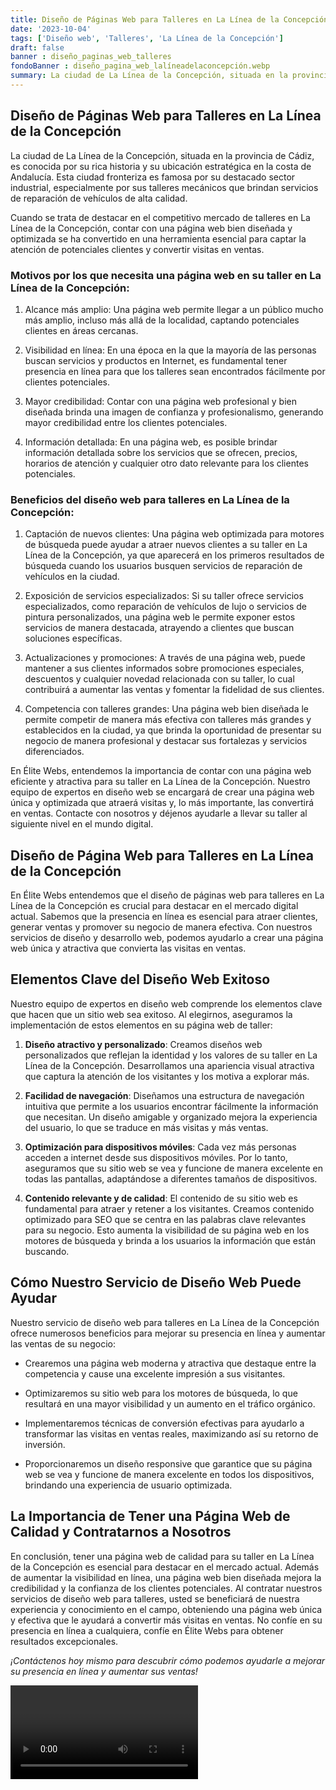 ```yaml
---
title: Diseño de Páginas Web para Talleres en La Línea de la Concepción
date: '2023-10-04'
tags: ['Diseño web', 'Talleres', 'La Línea de la Concepción']
draft: false
banner : diseño_paginas_web_talleres
fondoBanner : diseño_pagina_web_lalíneadelaconcepción.webp
summary: La ciudad de La Línea de la Concepción, situada en la provincia de Cádiz, es conocida por su rica historia y su ubicación estratégica en la costa de Andalucía. Esta ciudad fronteriza es famosa por su destacado sector industrial, especialmente por sus talleres mecánicos que brindan servicios de reparación de vehículos de alta calidad.
---
```


## Diseño de Páginas Web para Talleres en La Línea de la Concepción

La ciudad de La Línea de la Concepción, situada en la provincia de Cádiz, es conocida por su rica historia y su ubicación estratégica en la costa de Andalucía. Esta ciudad fronteriza es famosa por su destacado sector industrial, especialmente por sus talleres mecánicos que brindan servicios de reparación de vehículos de alta calidad.

Cuando se trata de destacar en el competitivo mercado de talleres en La Línea de la Concepción, contar con una página web bien diseñada y optimizada se ha convertido en una herramienta esencial para captar la atención de potenciales clientes y convertir visitas en ventas.

### Motivos por los que necesita una página web en su taller en La Línea de la Concepción:

1. Alcance más amplio: Una página web permite llegar a un público mucho más amplio, incluso más allá de la localidad, captando potenciales clientes en áreas cercanas.

2. Visibilidad en línea: En una época en la que la mayoría de las personas buscan servicios y productos en Internet, es fundamental tener presencia en línea para que los talleres sean encontrados fácilmente por clientes potenciales.

3. Mayor credibilidad: Contar con una página web profesional y bien diseñada brinda una imagen de confianza y profesionalismo, generando mayor credibilidad entre los clientes potenciales.

4. Información detallada: En una página web, es posible brindar información detallada sobre los servicios que se ofrecen, precios, horarios de atención y cualquier otro dato relevante para los clientes potenciales.

### Beneficios del diseño web para talleres en La Línea de la Concepción:

1. Captación de nuevos clientes: Una página web optimizada para motores de búsqueda puede ayudar a atraer nuevos clientes a su taller en La Línea de la Concepción, ya que aparecerá en los primeros resultados de búsqueda cuando los usuarios busquen servicios de reparación de vehículos en la ciudad.

2. Exposición de servicios especializados: Si su taller ofrece servicios especializados, como reparación de vehículos de lujo o servicios de pintura personalizados, una página web le permite exponer estos servicios de manera destacada, atrayendo a clientes que buscan soluciones específicas.

3. Actualizaciones y promociones: A través de una página web, puede mantener a sus clientes informados sobre promociones especiales, descuentos y cualquier novedad relacionada con su taller, lo cual contribuirá a aumentar las ventas y fomentar la fidelidad de sus clientes.

4. Competencia con talleres grandes: Una página web bien diseñada le permite competir de manera más efectiva con talleres más grandes y establecidos en la ciudad, ya que brinda la oportunidad de presentar su negocio de manera profesional y destacar sus fortalezas y servicios diferenciados.

En Élite Webs, entendemos la importancia de contar con una página web eficiente y atractiva para su taller en La Línea de la Concepción. Nuestro equipo de expertos en diseño web se encargará de crear una página web única y optimizada que atraerá visitas y, lo más importante, las convertirá en ventas. Contacte con nosotros y déjenos ayudarle a llevar su taller al siguiente nivel en el mundo digital.

<GifSeo />

<Cta />

## **Diseño de Página Web para Talleres en La Línea de la Concepción**

En Élite Webs entendemos que el diseño de páginas web para talleres en La Línea de la Concepción es crucial para destacar en el mercado digital actual. Sabemos que la presencia en línea es esencial para atraer clientes, generar ventas y promover su negocio de manera efectiva. Con nuestros servicios de diseño y desarrollo web, podemos ayudarlo a crear una página web única y atractiva que convierta las visitas en ventas. 

## **Elementos Clave del Diseño Web Exitoso**

Nuestro equipo de expertos en diseño web comprende los elementos clave que hacen que un sitio web sea exitoso. Al elegirnos, aseguramos la implementación de estos elementos en su página web de taller:

1. **Diseño atractivo y personalizado**: Creamos diseños web personalizados que reflejan la identidad y los valores de su taller en La Línea de la Concepción. Desarrollamos una apariencia visual atractiva que captura la atención de los visitantes y los motiva a explorar más.

2. **Facilidad de navegación**: Diseñamos una estructura de navegación intuitiva que permite a los usuarios encontrar fácilmente la información que necesitan. Un diseño amigable y organizado mejora la experiencia del usuario, lo que se traduce en más visitas y más ventas.

3. **Optimización para dispositivos móviles**: Cada vez más personas acceden a internet desde sus dispositivos móviles. Por lo tanto, aseguramos que su sitio web se vea y funcione de manera excelente en todas las pantallas, adaptándose a diferentes tamaños de dispositivos.

4. **Contenido relevante y de calidad**: El contenido de su sitio web es fundamental para atraer y retener a los visitantes. Creamos contenido optimizado para SEO que se centra en las palabras clave relevantes para su negocio. Esto aumenta la visibilidad de su página web en los motores de búsqueda y brinda a los usuarios la información que están buscando.

## **Cómo Nuestro Servicio de Diseño Web Puede Ayudar**

Nuestro servicio de diseño web para talleres en La Línea de la Concepción ofrece numerosos beneficios para mejorar su presencia en línea y aumentar las ventas de su negocio:

- Crearemos una página web moderna y atractiva que destaque entre la competencia y cause una excelente impresión a sus visitantes.

- Optimizaremos su sitio web para los motores de búsqueda, lo que resultará en una mayor visibilidad y un aumento en el tráfico orgánico.

- Implementaremos técnicas de conversión efectivas para ayudarlo a transformar las visitas en ventas reales, maximizando así su retorno de inversión.

- Proporcionaremos un diseño responsive que garantice que su página web se vea y funcione de manera excelente en todos los dispositivos, brindando una experiencia de usuario optimizada.

## **La Importancia de Tener una Página Web de Calidad y Contratarnos a Nosotros**

En conclusión, tener una página web de calidad para su taller en La Línea de la Concepción es esencial para destacar en el mercado actual. Además de aumentar la visibilidad en línea, una página web bien diseñada mejora la credibilidad y la confianza de los clientes potenciales. Al contratar nuestros servicios de diseño web para talleres, usted se beneficiará de nuestra experiencia y conocimiento en el campo, obteniendo una página web única y efectiva que le ayudará a convertir más visitas en ventas. No confíe en su presencia en línea a cualquiera, confíe en Élite Webs para obtener resultados excepcionales.

*¡Contáctenos hoy mismo para descubrir cómo podemos ayudarle a mejorar su presencia en línea y aumentar sus ventas!*

<Video />

<CtaBot job='Talleres' city='La Línea de la Concepción'/>

<Gmaps query='La Línea de la Concepción+españa+maps' />